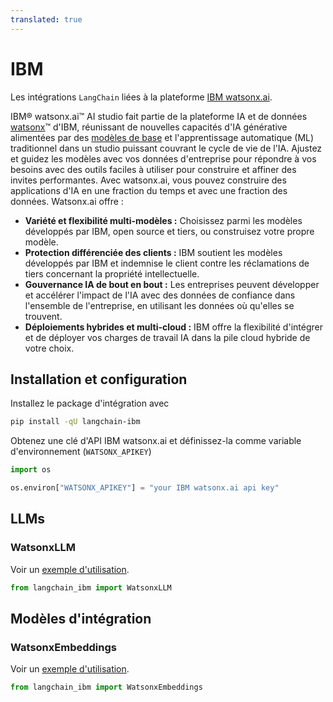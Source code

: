 ```yaml
---
translated: true
---
```


# IBM

Les intégrations `LangChain` liées à la plateforme [IBM watsonx.ai](https://www.ibm.com/products/watsonx-ai).

IBM® watsonx.ai™ AI studio fait partie de la plateforme IA et de données [watsonx](https://www.ibm.com/watsonx)™ d'IBM, réunissant de nouvelles capacités d'IA générative alimentées par des [modèles de base](https://www.ibm.com/products/watsonx-ai/foundation-models) et l'apprentissage automatique (ML) traditionnel dans un studio puissant couvrant le cycle de vie de l'IA. Ajustez et guidez les modèles avec vos données d'entreprise pour répondre à vos besoins avec des outils faciles à utiliser pour construire et affiner des invites performantes. Avec watsonx.ai, vous pouvez construire des applications d'IA en une fraction du temps et avec une fraction des données.
Watsonx.ai offre :

- **Variété et flexibilité multi-modèles :** Choisissez parmi les modèles développés par IBM, open source et tiers, ou construisez votre propre modèle.
- **Protection différenciée des clients :** IBM soutient les modèles développés par IBM et indemnise le client contre les réclamations de tiers concernant la propriété intellectuelle.
- **Gouvernance IA de bout en bout :** Les entreprises peuvent développer et accélérer l'impact de l'IA avec des données de confiance dans l'ensemble de l'entreprise, en utilisant les données où qu'elles se trouvent.
- **Déploiements hybrides et multi-cloud :** IBM offre la flexibilité d'intégrer et de déployer vos charges de travail IA dans la pile cloud hybride de votre choix.

## Installation et configuration

Installez le package d'intégration avec

```bash
pip install -qU langchain-ibm
```

Obtenez une clé d'API IBM watsonx.ai et définissez-la comme variable d'environnement (`WATSONX_APIKEY`)

```python
import os

os.environ["WATSONX_APIKEY"] = "your IBM watsonx.ai api key"
```

## LLMs

### WatsonxLLM

Voir un [exemple d'utilisation](/docs/integrations/llms/ibm_watsonx).

```python
from langchain_ibm import WatsonxLLM
```

## Modèles d'intégration

### WatsonxEmbeddings

Voir un [exemple d'utilisation](/docs/integrations/text_embedding/ibm_watsonx).

```python
from langchain_ibm import WatsonxEmbeddings
```
